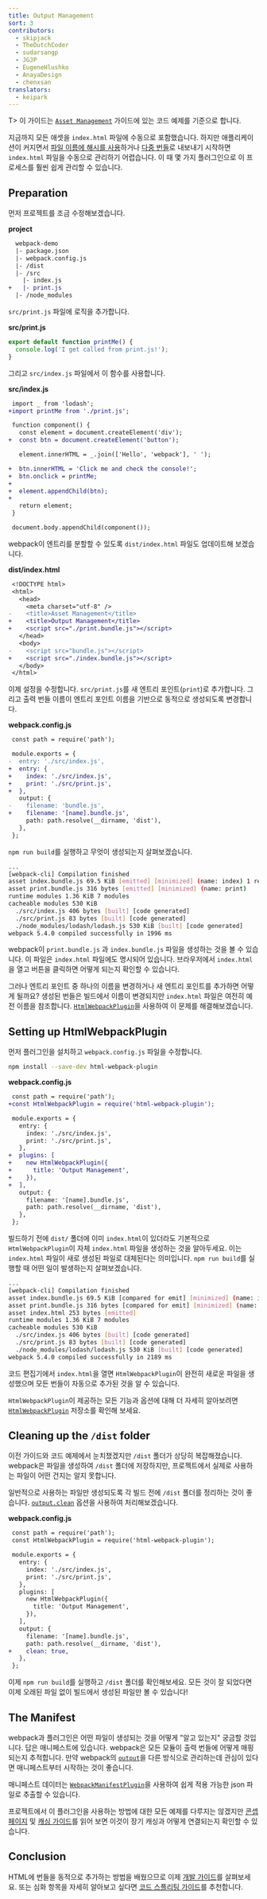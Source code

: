 ```yaml
---
title: Output Management
sort: 3
contributors:
  - skipjack
  - TheDutchCoder
  - sudarsangp
  - JGJP
  - EugeneHlushko
  - AnayaDesign
  - chenxsan
translators:
  - keipark
---
```


T> 이 가이드는 [`Asset Management`](/guides/asset-management) 가이드에 있는 코드 예제를 기준으로 합니다.

지금까지 모든 애셋을 `index.html` 파일에 수동으로 포함했습니다. 하지만 애플리케이션이 커지면서 [파일 이름에 해시를 사용](/guides/caching)하거나 [다중 번들](/guides/code-splitting)로 내보내기 시작하면 `index.html` 파일을 수동으로 관리하기 어렵습니다. 이 때 몇 가지 플러그인으로 이 프로세스를 훨씬 쉽게 관리할 수 있습니다.

## Preparation

먼저 프로젝트를 조금 수정해보겠습니다.

**project**

```diff
  webpack-demo
  |- package.json
  |- webpack.config.js
  |- /dist
  |- /src
    |- index.js
+   |- print.js
  |- /node_modules
```

`src/print.js` 파일에 로직을 추가합니다.

**src/print.js**

```js
export default function printMe() {
  console.log('I get called from print.js!');
}
```

그리고 `src/index.js` 파일에서 이 함수를 사용합니다.

**src/index.js**

```diff
 import _ from 'lodash';
+import printMe from './print.js';

 function component() {
   const element = document.createElement('div');
+  const btn = document.createElement('button');

   element.innerHTML = _.join(['Hello', 'webpack'], ' ');

+  btn.innerHTML = 'Click me and check the console!';
+  btn.onclick = printMe;
+
+  element.appendChild(btn);
+
   return element;
 }

 document.body.appendChild(component());
```

webpack이 엔트리를 분할할 수 있도록 `dist/index.html` 파일도 업데이트해 보겠습니다.

**dist/index.html**

```diff
 <!DOCTYPE html>
 <html>
   <head>
     <meta charset="utf-8" />
-    <title>Asset Management</title>
+    <title>Output Management</title>
+    <script src="./print.bundle.js"></script>
   </head>
   <body>
-    <script src="bundle.js"></script>
+    <script src="./index.bundle.js"></script>
   </body>
 </html>
```

이제 설정을 수정합니다. `src/print.js`를 새 엔트리 포인트(`print`)로 추가합니다. 그리고 출력 번들 이름이 엔트리 포인트 이름을 기반으로 동적으로 생성되도록 변경합니다.

**webpack.config.js**

```diff
 const path = require('path');

 module.exports = {
-  entry: './src/index.js',
+  entry: {
+    index: './src/index.js',
+    print: './src/print.js',
+  },
   output: {
-    filename: 'bundle.js',
+    filename: '[name].bundle.js',
     path: path.resolve(__dirname, 'dist'),
   },
 };
```

`npm run build`를 실행하고 무엇이 생성되는지 살펴보겠습니다.

```bash
...
[webpack-cli] Compilation finished
asset index.bundle.js 69.5 KiB [emitted] [minimized] (name: index) 1 related asset
asset print.bundle.js 316 bytes [emitted] [minimized] (name: print)
runtime modules 1.36 KiB 7 modules
cacheable modules 530 KiB
  ./src/index.js 406 bytes [built] [code generated]
  ./src/print.js 83 bytes [built] [code generated]
  ./node_modules/lodash/lodash.js 530 KiB [built] [code generated]
webpack 5.4.0 compiled successfully in 1996 ms
```

webpack이 `print.bundle.js` 과 `index.bundle.js` 파일을 생성하는 것을 볼 수 있습니다. 이 파일은 `index.html` 파일에도 명시되어 있습니다. 브라우저에서 `index.html`을 열고 버튼을 클릭하면 어떻게 되는지 확인할 수 있습니다.

그러나 엔트리 포인트 중 하나의 이름을 변경하거나 새 엔트리 포인트를 추가하면 어떻게 될까요? 생성된 번들은 빌드에서 이름이 변경되지만 `index.html` 파일은 여전히 예전 이름을 참조합니다. [`HtmlWebpackPlugin`](/plugins/html-webpack-plugin)을 사용하여 이 문제를 해결해보겠습니다.

## Setting up HtmlWebpackPlugin

먼저 플러그인을 설치하고 `webpack.config.js` 파일을 수정합니다.

```bash
npm install --save-dev html-webpack-plugin
```

**webpack.config.js**

```diff
 const path = require('path');
+const HtmlWebpackPlugin = require('html-webpack-plugin');

 module.exports = {
   entry: {
     index: './src/index.js',
     print: './src/print.js',
   },
+  plugins: [
+    new HtmlWebpackPlugin({
+      title: 'Output Management',
+    }),
+  ],
   output: {
     filename: '[name].bundle.js',
     path: path.resolve(__dirname, 'dist'),
   },
 };
```

빌드하기 전에 `dist/` 폴더에 이미 `index.html`이 있더라도 기본적으로 `HtmlWebpackPlugin`이 자체 `index.html` 파일을 생성하는 것을 알아두세요. 이는 `index.html` 파일이 새로 생성된 파일로 대체된다는 의미입니다. `npm run build`를 실행할 때 어떤 일이 발생하는지 살펴보겠습니다.

```bash
...
[webpack-cli] Compilation finished
asset index.bundle.js 69.5 KiB [compared for emit] [minimized] (name: index) 1 related asset
asset print.bundle.js 316 bytes [compared for emit] [minimized] (name: print)
asset index.html 253 bytes [emitted]
runtime modules 1.36 KiB 7 modules
cacheable modules 530 KiB
  ./src/index.js 406 bytes [built] [code generated]
  ./src/print.js 83 bytes [built] [code generated]
  ./node_modules/lodash/lodash.js 530 KiB [built] [code generated]
webpack 5.4.0 compiled successfully in 2189 ms
```

코드 편집기에서 `index.html`을 열면 `HtmlWebpackPlugin`이 완전히 새로운 파일을 생성했으며 모든 번들이 자동으로 추가된 것을 알 수 있습니다.

`HtmlWebpackPlugin`이 제공하는 모든 기능과 옵션에 대해 더 자세히 알아보려면 [`HtmlWebpackPlugin`](https://github.com/jantimon/html-webpack-plugin) 저장소를 확인해 보세요.

## Cleaning up the `/dist` folder

이전 가이드와 코드 예제에서 눈치챘겠지만 `/dist` 폴더가 상당히 복잡해졌습니다. webpack은 파일을 생성하여 `/dist` 폴더에 저장하지만, 프로젝트에서 실제로 사용하는 파일이 어떤 건지는 알지 못합니다.

일반적으로 사용하는 파일만 생성되도록 각 빌드 전에 `/dist` 폴더를 정리하는 것이 좋습니다. [`output.clean`](/configuration/output/#outputclean) 옵션을 사용하여 처리해보겠습니다.

**webpack.config.js**

```diff
 const path = require('path');
 const HtmlWebpackPlugin = require('html-webpack-plugin');

 module.exports = {
   entry: {
     index: './src/index.js',
     print: './src/print.js',
   },
   plugins: [
     new HtmlWebpackPlugin({
       title: 'Output Management',
     }),
   ],
   output: {
     filename: '[name].bundle.js',
     path: path.resolve(__dirname, 'dist'),
+    clean: true,
   },
 };
```

이제 `npm run build`를 실행하고 `/dist` 폴더를 확인해보세요. 모든 것이 잘 되었다면 이제 오래된 파일 없이 빌드에서 생성된 파일만 볼 수 있습니다!

## The Manifest

webpack과 플러그인은 어떤 파일이 생성되는 것을 어떻게 "알고 있는지" 궁금할 것입니다. 답은 매니페스트에 있습니다. webpack은 모든 모듈이 출력 번들에 어떻게 매핑되는지 추적합니다. 만약 webpack의 [`output`](/configuration/output)을 다른 방식으로 관리하는데 관심이 있다면 매니페스트부터 시작하는 것이 좋습니다.

매니페스트 데이터는 [`WebpackManifestPlugin`](https://github.com/shellscape/webpack-manifest-plugin)을 사용하여 쉽게 적용 가능한 json 파일로 추출할 수 있습니다.

프로젝트에서 이 플러그인을 사용하는 방법에 대한 모든 예제를 다루지는 않겠지만 [콘셉 페이지](/concepts/manifest) 및 [캐싱 가이드](/guides/caching)를 읽어 보면 이것이 장기 캐싱과 어떻게 연결되는지 확인할 수 있습니다.

## Conclusion

HTML에 번들을 동적으로 추가하는 방법을 배웠으므로 이제 [개발 가이드](/guides/development)를 살펴보세요. 또는 심화 항목을 자세히 알아보고 싶다면 [코드 스플리팅 가이드](/guides/code-splitting)를 추천합니다.
